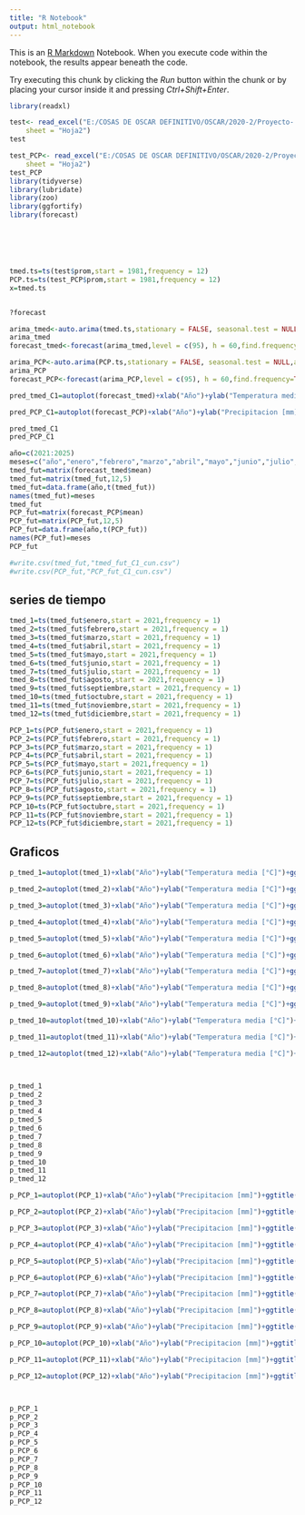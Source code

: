 ```yaml
---
title: "R Notebook"
output: html_notebook
---
```


This is an [R Markdown](http://rmarkdown.rstudio.com) Notebook. When you execute code within the notebook, the results appear beneath the code. 

Try executing this chunk by clicking the *Run* button within the chunk or by placing your cursor inside it and pressing *Ctrl+Shift+Enter*. 

```r
library(readxl)

test<- read_excel("E:/COSAS DE OSCAR DEFINITIVO/OSCAR/2020-2/Proyecto- PAPA/ANOMALIAS/ANOMALIAS POR CLUSTER/entrada pror departamento/cundinamarca/C0/tmed_cun_C0.xlsx", 
    sheet = "Hoja2")
test

test_PCP<- read_excel("E:/COSAS DE OSCAR DEFINITIVO/OSCAR/2020-2/Proyecto- PAPA/ANOMALIAS/ANOMALIAS POR CLUSTER/entrada pror departamento/cundinamarca/C0/PCP_cun_C0.xlsx", 
    sheet = "Hoja2")
test_PCP
library(tidyverse)
library(lubridate)
library(zoo)
library(ggfortify)
library(forecast)






tmed.ts=ts(test$prom,start = 1981,frequency = 12)
PCP.ts=ts(test_PCP$prom,start = 1981,frequency = 12)
x=tmed.ts


?forecast

arima_tmed<-auto.arima(tmed.ts,stationary = FALSE, seasonal.test = NULL,allowdrift = TRUE,allowmean = TRUE,lambda = "auto",biasadj = TRUE)
arima_tmed
forecast_tmed<-forecast(arima_tmed,level = c(95), h = 60,find.frequency=TRUE,allow.multiplicative.trend=TRUE,biasadj = TRUE)

arima_PCP<-auto.arima(PCP.ts,stationary = FALSE, seasonal.test = NULL,allowdrift = TRUE,allowmean = TRUE,lambda = "auto",biasadj = TRUE)
arima_PCP
forecast_PCP<-forecast(arima_PCP,level = c(95), h = 60,find.frequency=TRUE,allow.multiplicative.trend=TRUE,biasadj = TRUE)

pred_tmed_C1=autoplot(forecast_tmed)+xlab("Año")+ylab("Temperatura media [°C]")+ggtitle("Pronostico Temperatura media C1 - Cundinamarca",subtitle = "Periodo 1981-2025")

pred_PCP_C1=autoplot(forecast_PCP)+xlab("Año")+ylab("Precipitacion [mm]")+ggtitle("Precipitacion C1 - Cundinamarca",subtitle = "Periodo 1981-2025")

pred_tmed_C1
pred_PCP_C1

```



```r
año=c(2021:2025)
meses=c("año","enero","febrero","marzo","abril","mayo","junio","julio","agosto","septiembre","octubre","noviembre","diciembre")
tmed_fut=matrix(forecast_tmed$mean)
tmed_fut=matrix(tmed_fut,12,5)
tmed_fut=data.frame(año,t(tmed_fut))
names(tmed_fut)=meses
tmed_fut
PCP_fut=matrix(forecast_PCP$mean)
PCP_fut=matrix(PCP_fut,12,5)
PCP_fut=data.frame(año,t(PCP_fut))
names(PCP_fut)=meses
PCP_fut

#write.csv(tmed_fut,"tmed_fut_C1_cun.csv")
#write.csv(PCP_fut,"PCP_fut_C1_cun.csv")
```

## series de tiempo

```r
tmed_1=ts(tmed_fut$enero,start = 2021,frequency = 1)
tmed_2=ts(tmed_fut$febrero,start = 2021,frequency = 1)
tmed_3=ts(tmed_fut$marzo,start = 2021,frequency = 1)
tmed_4=ts(tmed_fut$abril,start = 2021,frequency = 1)
tmed_5=ts(tmed_fut$mayo,start = 2021,frequency = 1)
tmed_6=ts(tmed_fut$junio,start = 2021,frequency = 1)
tmed_7=ts(tmed_fut$julio,start = 2021,frequency = 1)
tmed_8=ts(tmed_fut$agosto,start = 2021,frequency = 1)
tmed_9=ts(tmed_fut$septiembre,start = 2021,frequency = 1)
tmed_10=ts(tmed_fut$octubre,start = 2021,frequency = 1)
tmed_11=ts(tmed_fut$noviembre,start = 2021,frequency = 1)
tmed_12=ts(tmed_fut$diciembre,start = 2021,frequency = 1)

PCP_1=ts(PCP_fut$enero,start = 2021,frequency = 1)
PCP_2=ts(PCP_fut$febrero,start = 2021,frequency = 1)
PCP_3=ts(PCP_fut$marzo,start = 2021,frequency = 1)
PCP_4=ts(PCP_fut$abril,start = 2021,frequency = 1)
PCP_5=ts(PCP_fut$mayo,start = 2021,frequency = 1)
PCP_6=ts(PCP_fut$junio,start = 2021,frequency = 1)
PCP_7=ts(PCP_fut$julio,start = 2021,frequency = 1)
PCP_8=ts(PCP_fut$agosto,start = 2021,frequency = 1)
PCP_9=ts(PCP_fut$septiembre,start = 2021,frequency = 1)
PCP_10=ts(PCP_fut$octubre,start = 2021,frequency = 1)
PCP_11=ts(PCP_fut$noviembre,start = 2021,frequency = 1)
PCP_12=ts(PCP_fut$diciembre,start = 2021,frequency = 1)

```
## Graficos

```r
p_tmed_1=autoplot(tmed_1)+xlab("Año")+ylab("Temperatura media [°C]")+ggtitle("Temperatura media C1 - Cundinamarca del mes: Enero",subtitle = "Periodo 2021-2025 Fase: Senescencia y Cosecha")+ geom_line(aes(y=tmed_1,colour="T. media °C"))  + geom_line(aes(y=15,colour="T. limite °C"))+ scale_colour_manual("", values=c("T. media °C"="black", "T. limite °C"="red"))

p_tmed_2=autoplot(tmed_2)+xlab("Año")+ylab("Temperatura media [°C]")+ggtitle("Temperatura media C1 - Cundinamarca del mes: Febrero",subtitle = "Periodo 2021-2025 Fase: Germinacion")+ geom_line(aes(y=tmed_2,colour="T. media °C"))  + geom_line(aes(y=15,colour="T. limite °C"))+ scale_colour_manual("", values=c("T. media °C"="black", "T. limite °C"="red"))

p_tmed_3=autoplot(tmed_3)+xlab("Año")+ylab("Temperatura media [°C]")+ggtitle("Temperatura media C1 - Cundinamarca del mes: Marzo",subtitle = "Periodo 2021-2025 Fase: Crec. Vegetativo, Ini. Tuberizacion y Llenado de tuberculo")+ geom_line(aes(y=tmed_3,colour="T. media °C"))  + geom_line(aes(y=15,colour="T. limite °C"))+ scale_colour_manual("", values=c("T. media °C"="black", "T. limite °C"="red"))

p_tmed_4=autoplot(tmed_4)+xlab("Año")+ylab("Temperatura media [°C]")+ggtitle("Temperatura media C1 - Cundinamarca del mes: Abril",subtitle = "Periodo 2021-2025 Fase: Llenado de tuberculo")+ geom_line(aes(y=tmed_4,colour="T. media °C"))  + geom_line(aes(y=15,colour="T. limite °C"))+ scale_colour_manual("", values=c("T. media °C"="black", "T. limite °C"="red"))

p_tmed_5=autoplot(tmed_5)+xlab("Año")+ylab("Temperatura media [°C]")+ggtitle("Temperatura media C1 - Cundinamarca del mes: Mayo",subtitle = "Periodo 2021-2025 Fase: Llenado de tuberculo y Senescencia")+ geom_line(aes(y=tmed_5,colour="T. media °C"))  + geom_line(aes(y=15,colour="T. limite °C"))+ scale_colour_manual("", values=c("T. media °C"="black", "T. limite °C"="red"))

p_tmed_6=autoplot(tmed_6)+xlab("Año")+ylab("Temperatura media [°C]")+ggtitle("Temperatura media C1 - Cundinamarca del mes: Junio",subtitle = "Periodo 2021-2025 Fase: Senescencia")+ geom_line(aes(y=tmed_6,colour="T. media °C"))  + geom_line(aes(y=15,colour="T. limite °C"))+ scale_colour_manual("", values=c("T. media °C"="black", "T. limite °C"="red"))

p_tmed_7=autoplot(tmed_7)+xlab("Año")+ylab("Temperatura media [°C]")+ggtitle("Temperatura media C1 - Cundinamarca del mes: Julio",subtitle = "Periodo 2021-2025 Fase: Senescencia y Cosecha")+ geom_line(aes(y=tmed_7,colour="T. media °C"))  + geom_line(aes(y=15,colour="T. limite °C"))+ scale_colour_manual("", values=c("T. media °C"="black", "T. limite °C"="red"))

p_tmed_8=autoplot(tmed_8)+xlab("Año")+ylab("Temperatura media [°C]")+ggtitle("Temperatura media C1 - Cundinamarca del mes: Agosto",subtitle = "Periodo 2021-2025 Fase: Germinacion")+ geom_line(aes(y=tmed_8,colour="T. media °C"))  + geom_line(aes(y=15,colour="T. limite °C"))+ scale_colour_manual("", values=c("T. media °C"="black", "T. limite °C"="red"))

p_tmed_9=autoplot(tmed_9)+xlab("Año")+ylab("Temperatura media [°C]")+ggtitle("Temperatura media C1 - Cundinamarca del mes: Septiembre",subtitle = "Periodo 2021-2025 Fase: Crec. Vegetativo, Ini. Tuberizacion y Llenado de tuberculo")+ geom_line(aes(y=tmed_9,colour="T. media °C"))  + geom_line(aes(y=15,colour="T. limite °C"))+ scale_colour_manual("", values=c("T. media °C"="black", "T. limite °C"="red"))

p_tmed_10=autoplot(tmed_10)+xlab("Año")+ylab("Temperatura media [°C]")+ggtitle("Temperatura media C1 - Cundinamarca del mes: Octubre",subtitle = "Periodo 2021-2025 Fase: Llenado de tuberculo")+ geom_line(aes(y=tmed_10,colour="T. media °C"))  + geom_line(aes(y=15,colour="T. limite °C"))+ scale_colour_manual("", values=c("T. media °C"="black", "T. limite °C"="red"))

p_tmed_11=autoplot(tmed_11)+xlab("Año")+ylab("Temperatura media [°C]")+ggtitle("Temperatura media C1 - Cundinamarca del mes: Noviembre",subtitle = "Periodo 2021-2025 Fase: Llenado de tuberculo y Senescencia")+ geom_line(aes(y=tmed_11,colour="T. media °C"))  + geom_line(aes(y=15,colour="T. limite °C"))+ scale_colour_manual("", values=c("T. media °C"="black", "T. limite °C"="red"))

p_tmed_12=autoplot(tmed_12)+xlab("Año")+ylab("Temperatura media [°C]")+ggtitle("Temperatura media C1 - Cundinamarca del mes: Diciembre",subtitle = "Periodo 2021-2025 Fase: Senescencia")+ geom_line(aes(y=tmed_12,colour="T. media °C"))  + geom_line(aes(y=15,colour="T. limite °C"))+ scale_colour_manual("", values=c("T. media °C"="black", "T. limite °C"="red"))



p_tmed_1
p_tmed_2
p_tmed_3
p_tmed_4
p_tmed_5
p_tmed_6
p_tmed_7
p_tmed_8
p_tmed_9
p_tmed_10
p_tmed_11
p_tmed_12

```
```r
p_PCP_1=autoplot(PCP_1)+xlab("Año")+ylab("Precipitacion [mm]")+ggtitle("Precipitacion C1 - Cundinamarca del mes: Enero",subtitle = "Periodo 2021-2025 Fase: Senescencia y Cosecha")+ geom_line(aes(y=PCP_1,colour="PCP (mm)"))  + geom_line(aes(y=60,colour="Req. PCP (mm)"))+ scale_colour_manual("", values=c("PCP (mm)"="black", "Req. PCP (mm)"="red"))

p_PCP_2=autoplot(PCP_2)+xlab("Año")+ylab("Precipitacion [mm]")+ggtitle("Precipitacion C1 - Cundinamarca del mes: Febrero",subtitle = "Periodo 2021-2025 Fase: Germinacion")+ geom_line(aes(y=PCP_2,colour="PCP (mm)"))  + geom_line(aes(y=50,colour="Req. PCP (mm)"))+ scale_colour_manual("", values=c("PCP (mm)"="black", "Req. PCP (mm)"="red"))

p_PCP_3=autoplot(PCP_3)+xlab("Año")+ylab("Precipitacion [mm]")+ggtitle("Precipitacion C1 - Cundinamarca del mes: Marzo",subtitle = "Periodo 2021-2025 Fase: Crec. Vegetativo, Ini. Tuberizacion y Llenado de tuberculo")+ geom_line(aes(y=PCP_3,colour="PCP (mm)"))  + geom_line(aes(y=75,colour="Req. PCP (mm)"))+ scale_colour_manual("", values=c("PCP (mm)"="black", "Req. PCP (mm)"="red"))

p_PCP_4=autoplot(PCP_4)+xlab("Año")+ylab("Precipitacion [mm]")+ggtitle("Precipitacion C1 - Cundinamarca del mes: Abril",subtitle = "Periodo 2021-2025 Fase: Llenado de tuberculo")+ geom_line(aes(y=PCP_4,colour="PCP (mm)"))  + geom_line(aes(y=100,colour="Req. PCP (mm)"))+ scale_colour_manual("", values=c("PCP (mm)"="black", "Req. PCP (mm)"="red"))

p_PCP_5=autoplot(PCP_5)+xlab("Año")+ylab("Precipitacion [mm]")+ggtitle("Precipitacion C1 - Cundinamarca del mes: Mayo",subtitle = "Periodo 2021-2025 Fase: Llenado de tuberculo y Senescencia")+ geom_line(aes(y=PCP_5,colour="PCP (mm)"))  + geom_line(aes(y=100,colour="Req. PCP (mm)"))+ scale_colour_manual("", values=c("PCP (mm)"="black", "Req. PCP (mm)"="red"))

p_PCP_6=autoplot(PCP_6)+xlab("Año")+ylab("Precipitacion [mm]")+ggtitle("Precipitacion C1 - Cundinamarca del mes: Junio",subtitle = "Periodo 2021-2025 Fase: Senescencia")+ geom_line(aes(y=PCP_6,colour="PCP (mm)"))  + geom_line(aes(y=60,colour="Req. PCP (mm)"))+ scale_colour_manual("", values=c("PCP (mm)"="black", "Req. PCP (mm)"="red"))

p_PCP_7=autoplot(PCP_7)+xlab("Año")+ylab("Precipitacion [mm]")+ggtitle("Precipitacion C1 - Cundinamarca del mes: Julio",subtitle = "Periodo 2021-2025 Fase: Senescencia y Cosecha")+ geom_line(aes(y=PCP_7,colour="PCP (mm)"))  + geom_line(aes(y=60,colour="Req. PCP (mm)"))+ scale_colour_manual("", values=c("PCP (mm)"="black", "Req. PCP (mm)"="red"))

p_PCP_8=autoplot(PCP_8)+xlab("Año")+ylab("Precipitacion [mm]")+ggtitle("Precipitacion C1 - Cundinamarca del mes: Agosto",subtitle = "Periodo 2021-2025 Fase: Germinacion")+ geom_line(aes(y=PCP_8,colour="PCP (mm)"))  + geom_line(aes(y=50,colour="Req. PCP (mm)"))+ scale_colour_manual("", values=c("PCP (mm)"="black", "Req. PCP (mm)"="red"))

p_PCP_9=autoplot(PCP_9)+xlab("Año")+ylab("Precipitacion [mm]")+ggtitle("Precipitacion C1 - Cundinamarca del mes: Septiembre",subtitle = "Periodo 2021-2025 Fase: Crec. Vegetativo, Ini. Tuberizacion y Llenado de tuberculo")+ geom_line(aes(y=PCP_9,colour="PCP (mm)"))  + geom_line(aes(y=75,colour="Req. PCP (mm)"))+ scale_colour_manual("", values=c("PCP (mm)"="black", "Req. PCP (mm)"="red"))

p_PCP_10=autoplot(PCP_10)+xlab("Año")+ylab("Precipitacion [mm]")+ggtitle("Precipitacion C1 - Cundinamarca del mes: Octubre",subtitle = "Periodo 2021-2025 Fase: Llenado de tuberculo")+ geom_line(aes(y=PCP_10,colour="PCP (mm)"))  + geom_line(aes(y=100,colour="Req. PCP (mm)"))+ scale_colour_manual("", values=c("PCP (mm)"="black", "Req. PCP (mm)"="red"))

p_PCP_11=autoplot(PCP_11)+xlab("Año")+ylab("Precipitacion [mm]")+ggtitle("Precipitacion C1 - Cundinamarca del mes: Noviembre",subtitle = "Periodo 2021-2025 Fase: Llenado de tuberculo y Senescencia")+ geom_line(aes(y=PCP_11,colour="PCP (mm)"))  + geom_line(aes(y=100,colour="Req. PCP (mm)"))+ scale_colour_manual("", values=c("PCP (mm)"="black", "Req. PCP (mm)"="red"))

p_PCP_12=autoplot(PCP_12)+xlab("Año")+ylab("Precipitacion [mm]")+ggtitle("Precipitacion C1 - Cundinamarca del mes: Diciembre",subtitle = "Periodo 2021-2025 Fase: Senescencia")+ geom_line(aes(y=PCP_12,colour="PCP (mm)"))  + geom_line(aes(y=60,colour="Req. PCP (mm)"))+ scale_colour_manual("", values=c("PCP (mm)"="black", "Req. PCP (mm)"="red"))



p_PCP_1
p_PCP_2
p_PCP_3
p_PCP_4
p_PCP_5
p_PCP_6
p_PCP_7
p_PCP_8
p_PCP_9
p_PCP_10
p_PCP_11
p_PCP_12

```





